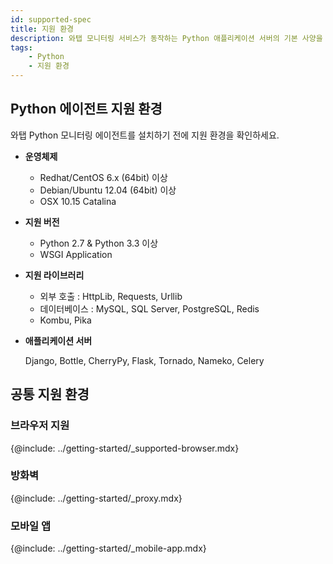 ```yaml
---
id: supported-spec
title: 지원 환경
description: 와탭 모니터링 서비스가 동작하는 Python 애플리케이션 서버의 기본 사양을 알아보세요.
tags:
    - Python
    - 지원 환경
---
```


## Python 에이전트 지원 환경

와탭 Python 모니터링 에이전트를 설치하기 전에 지원 환경을 확인하세요.

* **운영체제**

    * Redhat/CentOS 6.x (64bit) 이상
    * Debian/Ubuntu 12.04 (64bit) 이상
    * OSX 10.15 Catalina

* **지원 버전**

    * Python 2.7 & Python 3.3 이상
    * WSGI Application

* **지원 라이브러리**

    * 외부 호출 : HttpLib, Requests, Urllib
    * 데이터베이스 : MySQL, SQL Server, PostgreSQL, Redis
    * Kombu, Pika

* **애플리케이션 서버**

  Django, Bottle, CherryPy, Flask, Tornado, Nameko, Celery

## 공통 지원 환경

### 브라우저 지원

{@include: ../getting-started/_supported-browser.mdx}  

### 방화벽

{@include: ../getting-started/_proxy.mdx}  

### 모바일 앱

{@include: ../getting-started/_mobile-app.mdx}  